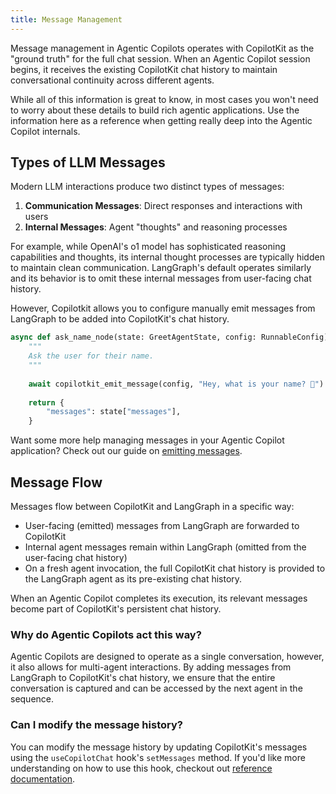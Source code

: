 ```yaml
---
title: Message Management
---
```


Message management in Agentic Copilots operates with CopilotKit as the "ground truth" for the full chat session. 
When an Agentic Copilot session begins, it receives the existing CopilotKit chat history to maintain conversational
continuity across different agents.

<Callout>
While all of this information is great to know, in most cases you won't need to worry about these details to
build rich agentic applications. Use the information here as a reference when getting really deep into 
the Agentic Copilot internals.
</Callout>

## Types of LLM Messages

Modern LLM interactions produce two distinct types of messages:

1. **Communication Messages**: Direct responses and interactions with users
2. **Internal Messages**: Agent "thoughts" and reasoning processes

For example, while OpenAI's o1 model has sophisticated reasoning capabilities and thoughts, its internal
thought processes are typically hidden to maintain clean communication. LangGraph's default operates similarly
and its behavior is to omit these internal messages from user-facing chat history.

However, Copilotkit allows you to configure manually emit messages from LangGraph to be added into CopilotKit's
chat history.

```python
async def ask_name_node(state: GreetAgentState, config: RunnableConfig):
    """
    Ask the user for their name.
    """
 
    await copilotkit_emit_message(config, "Hey, what is your name? 🙂")
 
    return {
        "messages": state["messages"],
    }
```

Want some more help managing messages in your Agentic Copilot application? Check out our guide on [emitting messages](/coagents/advanced/manually-emitting-messages).

## Message Flow
Messages flow between CopilotKit and LangGraph in a specific way:

- User-facing (emitted) messages from LangGraph are forwarded to CopilotKit
- Internal agent messages remain within LangGraph (omitted from the user-facing chat history)
- On a fresh agent invocation, the full CopilotKit chat history is provided to the LangGraph agent as its pre-existing chat history.

When an Agentic Copilot completes its execution, its relevant messages become part of CopilotKit's persistent chat
history. 

### Why do Agentic Copilots act this way?

Agentic Copilots are designed to operate as a single conversation, however, it also allows for multi-agent interactions. By adding
messages from LangGraph to CopilotKit's chat history, we ensure that the entire conversation is captured and can be
accessed by the next agent in the sequence.

### Can I modify the message history?

You can modify the message history by updating CopilotKit's messages using the `useCopilotChat` hook's
`setMessages` method. If you'd like more understanding on how to use this hook, checkout out 
[reference documentation](/reference/hooks/useCopilotChat).
